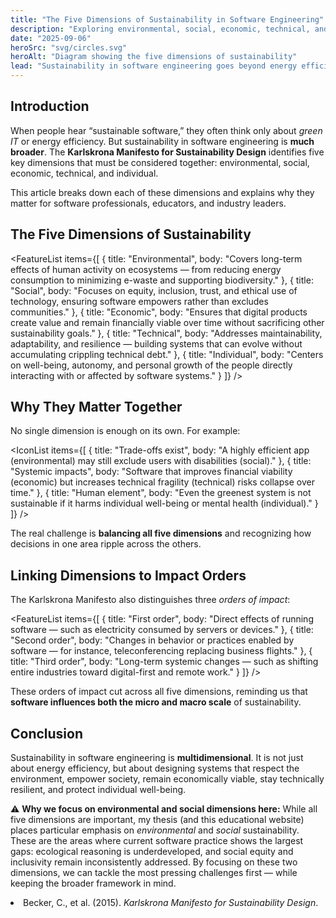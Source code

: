 ```yaml
---
title: "The Five Dimensions of Sustainability in Software Engineering"
description: "Exploring environmental, social, economic, technical, and individual dimensions of sustainability and their role in responsible software development."
date: "2025-09-06"
heroSrc: "svg/circles.svg"
heroAlt: "Diagram showing the five dimensions of sustainability"
lead: "Sustainability in software engineering goes beyond energy efficiency. It spans five interconnected dimensions — environmental, social, economic, technical, and individual — that together define the long-term impact of digital products."
---
```


## Introduction

When people hear “sustainable software,” they often think only about *green IT* or energy efficiency. But sustainability in software engineering is **much broader**.
The **Karlskrona Manifesto for Sustainability Design** identifies five key dimensions that must be considered together: environmental, social, economic, technical, and individual.

This article breaks down each of these dimensions and explains why they matter for software professionals, educators, and industry leaders.

## The Five Dimensions of Sustainability

<FeatureList
    items={[
        { title: "Environmental", body: "Covers long-term effects of human activity on ecosystems — from reducing energy consumption to minimizing e-waste and supporting biodiversity." },
        { title: "Social", body: "Focuses on equity, inclusion, trust, and ethical use of technology, ensuring software empowers rather than excludes communities." },
        { title: "Economic", body: "Ensures that digital products create value and remain financially viable over time without sacrificing other sustainability goals." },
        { title: "Technical", body: "Addresses maintainability, adaptability, and resilience — building systems that can evolve without accumulating crippling technical debt." },
        { title: "Individual", body: "Centers on well-being, autonomy, and personal growth of the people directly interacting with or affected by software systems." }
    ]}
/>

## Why They Matter Together

No single dimension is enough on its own. For example:

<IconList
    items={[
        { title: "Trade-offs exist", body: "A highly efficient app (environmental) may still exclude users with disabilities (social)." },
        { title: "Systemic impacts", body: "Software that improves financial viability (economic) but increases technical fragility (technical) risks collapse over time." },
        { title: "Human element", body: "Even the greenest system is not sustainable if it harms individual well-being or mental health (individual)." }
    ]}
/>

The real challenge is **balancing all five dimensions** and recognizing how decisions in one area ripple across the others.

## Linking Dimensions to Impact Orders

The Karlskrona Manifesto also distinguishes three *orders of impact*:

<FeatureList
    items={[
        { title: "First order", body: "Direct effects of running software — such as electricity consumed by servers or devices." },
        { title: "Second order", body: "Changes in behavior or practices enabled by software — for instance, teleconferencing replacing business flights." },
        { title: "Third order", body: "Long-term systemic changes — such as shifting entire industries toward digital-first and remote work." }
    ]}
/>

These orders of impact cut across all five dimensions, reminding us that **software influences both the micro and macro scale** of sustainability.

## Conclusion

Sustainability in software engineering is **multidimensional**. It is not just about energy efficiency, but about designing systems that respect the environment, empower society, remain economically viable, stay technically resilient, and protect individual well-being.

⚠️ **Why we focus on environmental and social dimensions here:**
While all five dimensions are important, my thesis (and this educational website) places particular emphasis on *environmental* and *social* sustainability. These are the areas where current software practice shows the largest gaps: ecological reasoning is underdeveloped, and social equity and inclusivity remain inconsistently addressed. By focusing on these two dimensions, we can tackle the most pressing challenges first — while keeping the broader framework in mind.

<References>
    <li>
        Becker, C., et al. (2015). <em>Karlskrona Manifesto for Sustainability Design</em>.
    </li>
</References>
